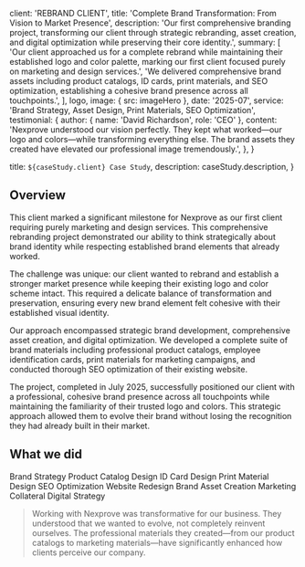 
  client: 'REBRAND CLIENT',
  title: 'Complete Brand Transformation: From Vision to Market Presence',
  description:
    'Our first comprehensive branding project, transforming our client through strategic rebranding, asset creation, and digital optimization while preserving their core identity.',
  summary: [
    'Our client approached us for a complete rebrand while maintaining their established logo and color palette, marking our first client focused purely on marketing and design services.',
    'We delivered comprehensive brand assets including product catalogs, ID cards, print materials, and SEO optimization, establishing a cohesive brand presence across all touchpoints.',
  ],
  logo,
  image: { src: imageHero },
  date: '2025-07',
  service: 'Brand Strategy, Asset Design, Print Materials, SEO Optimization',
  testimonial: {
    author: { name: 'David Richardson', role: 'CEO' },
    content:
      'Nexprove understood our vision perfectly. They kept what worked—our logo and colors—while transforming everything else. The brand assets they created have elevated our professional image tremendously.',
  },
}

  title: `${caseStudy.client} Case Study`,
  description: caseStudy.description,
}

## Overview

This client marked a significant milestone for Nexprove as our first client requiring purely marketing and design services. This comprehensive rebranding project demonstrated our ability to think strategically about brand identity while respecting established brand elements that already worked.

The challenge was unique: our client wanted to rebrand and establish a stronger market presence while keeping their existing logo and color scheme intact. This required a delicate balance of transformation and preservation, ensuring every new brand element felt cohesive with their established visual identity.

Our approach encompassed strategic brand development, comprehensive asset creation, and digital optimization. We developed a complete suite of brand materials including professional product catalogs, employee identification cards, print materials for marketing campaigns, and conducted thorough SEO optimization of their existing website.

The project, completed in July 2025, successfully positioned our client with a professional, cohesive brand presence across all touchpoints while maintaining the familiarity of their trusted logo and colors. This strategic approach allowed them to evolve their brand without losing the recognition they had already built in their market.

## What we did

<TagList>
  <TagListItem>Brand Strategy</TagListItem>
  <TagListItem>Product Catalog Design</TagListItem>
  <TagListItem>ID Card Design</TagListItem>
  <TagListItem>Print Material Design</TagListItem>
  <TagListItem>SEO Optimization</TagListItem>
  <TagListItem>Website Redesign</TagListItem>
  <TagListItem>Brand Asset Creation</TagListItem>
  <TagListItem>Marketing Collateral</TagListItem>
  <TagListItem>Digital Strategy</TagListItem>
</TagList>

<Blockquote
  author={{ name: 'David Richardson', role: 'CEO' }}
  image={{ src: imageFounder }}
>
  Working with Nexprove was transformative for our business. They understood that we wanted to evolve, not completely reinvent ourselves. The professional materials they created—from our product catalogs to marketing materials—have significantly enhanced how clients perceive our company.
</Blockquote>

<StatList>
  <StatListItem value="100%" label="Brand consistency" />
  <StatListItem value="First" label="Marketing-only client" />
  <StatListItem value="Complete" label="Asset suite" />
  <StatListItem value="SEO" label="Optimized" />
</StatList>
